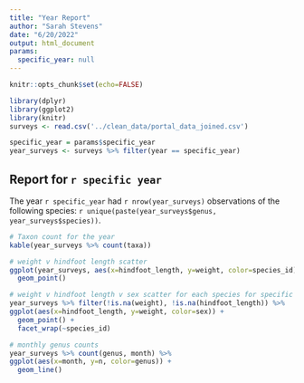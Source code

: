```yaml
---
title: "Year Report"
author: "Sarah Stevens"
date: "6/20/2022"
output: html_document
params:
  specific_year: null
---
```


```r
knitr::opts_chunk$set(echo=FALSE)
```


```r
library(dplyr)
library(ggplot2)
library(knitr)
surveys <- read.csv('../clean_data/portal_data_joined.csv')
```

```r
specific_year = params$specific_year
year_surveys <- surveys %>% filter(year == specific_year)
```

## Report for `r specific year`

The year `r specific_year` had `r nrow(year_surveys)` observations of the following species: `r unique(paste(year_surveys$genus, year_surveys$species))`.

```r
# Taxon count for the year
kable(year_surveys %>% count(taxa))
```

```r
# weight v hindfoot length scatter
ggplot(year_surveys, aes(x=hindfoot_length, y=weight, color=species_id)) +
  geom_point()
```


```r
# weight v hindfoot length v sex scatter for each species for specific year
year_surveys %>% filter(!is.na(weight), !is.na(hindfoot_length)) %>% 
ggplot(aes(x=hindfoot_length, y=weight, color=sex)) +
  geom_point() +
  facet_wrap(~species_id)
```


```r
# monthly genus counts
year_surveys %>% count(genus, month) %>% 
ggplot(aes(x=month, y=n, color=genus)) + 
  geom_line()

```
